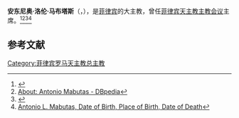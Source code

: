 '''安东尼奥·洛伦·马布塔斯'''（{{lang-en|'''Antonio Lloren Mabutas'''}}，{{bd|1921年|6月13日|1999年|4月22日|catIdx=A}}），是[[菲律宾|菲律宾]]的大主教，曾任[[菲律宾天主教主教会议|菲律宾天主教主教会议]]主席。<ref>{{Cite web |url=https://www.catholic-hierarchy.org/bishop/bmabutas.html |title=Archbishop Antonio Lloren Mabutas [Catholic-Hierarchy] |access-date=2021-03-05 |archive-date=2020-10-02 |archive-url=https://web.archive.org/web/20201002102643/http://www.catholic-hierarchy.org/bishop/bmabutas.html |dead-url=no }}</ref><ref>[https://dbpedia.org/page/Antonio_Mabutas About: Antonio Mabutas - DBpedia]</ref><ref>{{Cite web |url=https://www.davaocatholicherald.com/2019/09/the-memory-of-abp-mabutas-remains/ |title=The memory of Abp. Mabutas remains - Davao Catholic Herald |access-date=2021-03-05 |archive-date=2019-10-28 |archive-url=https://web.archive.org/web/20191028140229/http://www.davaocatholicherald.com/2019/09/the-memory-of-abp-mabutas-remains/ |dead-url=no }}</ref><ref>[https://www.bornglorious.com/person/?pi=16014433 Antonio L. Mabutas, Date of Birth, Place of Birth, Date of Death]</ref>

== 参考文献 ==
{{Reflist}}

[[Category:菲律宾罗马天主教总主教|Category:菲律宾罗马天主教总主教]]